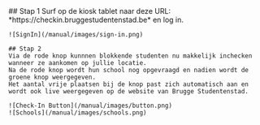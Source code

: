 
<AuthRedirecter>
  <ManagerLayout title="Handleiding Locatie">
    ## Stap 1
    Surf op de kiosk tablet naar deze URL: *https://checkin.bruggestudentenstad.be* en log in.

    ![SignIn](/manual/images/sign-in.png)

    ## Stap 2
    Via de rode knop kunnnen blokkende studenten nu makkelijk inchecken wanneer ze aankomen op jullie locatie.
    Na de rode knop wordt hun school nog opgevraagd en nadien wordt de groene knop weergegeven.
    Het aantal vrije plaatsen bij de knop past zich automatisch aan en wordt ook live weergegeven op de website van Brugge Studentenstad.  

    ![Check-In Button](/manual/images/button.png)
    ![Schools](/manual/images/schools.png)

  </ManagerLayout>
</AuthRedirecter>